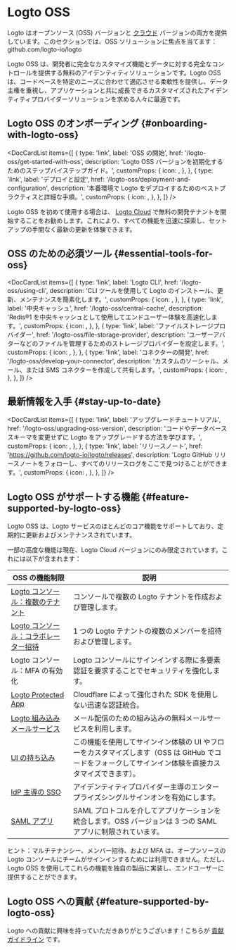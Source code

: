 
# Logto OSS

Logto はオープンソース (OSS) バージョンと [クラウド](/logto-cloud) バージョンの両方を提供しています。このセクションでは、OSS ソリューションに焦点を当てます：<Url type="inline" href="https://github.com/logto-io/logto">github.com/logto-io/logto</Url>

Logto OSS は、開発者に完全なカスタマイズ機能とデータに対する完全なコントロールを提供する無料のアイデンティティソリューションです。Logto OSS は、コードベースを特定のニーズに合わせて適応させる柔軟性を提供し、データ主権を重視し、アプリケーションと共に成長できるカスタマイズされたアイデンティティプロバイダーソリューションを求める人々に最適です。

## Logto OSS のオンボーディング \{#onboarding-with-logto-oss}

<DocCardList
  items={[
    {
      type: 'link',
      label: 'OSS の開始',
      href: '/logto-oss/get-started-with-oss',
      description: 'Logto OSS バージョンを初期化するためのステップバイステップガイド。',
      customProps: {
        icon: <RocketIcon />,
      },
    },
    {
      type: 'link',
      label: 'デプロイと設定',
      href: '/logto-oss/deployment-and-configuration',
      description: '本番環境で Logto をデプロイするためのベストプラクティスと詳細な手順。',
      customProps: {
        icon: <GearIcon />,
      },
    },
  ]}
/>

<Admonition type="tip" title="クイックスタートが必要ですか？">

Logto OSS を初めて使用する場合は、 [Logto Cloud](https://cloud.logto.io) で無料の開発テナントを開始することをお勧めします。これにより、すべての機能を迅速に探索し、セットアップの手間なく最新の更新を体験できます。

</Admonition>

## OSS のための必須ツール \{#essential-tools-for-oss}

<DocCardList
  items={[
    {
      type: 'link',
      label: 'Logto CLI',
      href: '/logto-oss/using-cli',
      description: 'CLI ツールを使用して Logto のインストール、更新、メンテナンスを簡素化します。',
      customProps: {
        icon: <CliIcon />,
      },
    },
    {
      type: 'link',
      label: '中央キャッシュ',
      href: '/logto-oss/central-cache',
      description: 'Redis®1 を中央キャッシュとして使用してエンドユーザー体験を高速化します。',
      customProps: {
        icon: <CentralCacheIcon />,
      },
    },
    {
      type: 'link',
      label: 'ファイルストレージプロバイダー',
      href: '/logto-oss/file-storage-provider',
      description: 'ユーザーアバターなどのファイルを管理するためのストレージプロバイダーを設定します。',
      customProps: {
        icon: <FileStorageIcon />,
      },
    },
    {
      type: 'link',
      label: 'コネクターの開発',
      href: '/logto-oss/develop-your-connector',
      description: 'カスタムのソーシャル、メール、または SMS コネクターを作成して共有します。',
      customProps: {
        icon: <ConnectorsIcon />,
      },
    },
  ]}
/>
## 最新情報を入手 \{#stay-up-to-date}

<DocCardList
  items={[
    {
      type: 'link',
      label: 'アップグレードチュートリアル',
      href: '/logto-oss/upgrading-oss-version',
      description:
        'コードやデータベーススキーマを変更せずに Logto をアップグレードする方法を学びます。',
      customProps: {
        icon: <UpdateIcon />,
      },
    },
    {
      type: 'link',
      label: 'リリースノート',
      href: 'https://github.com/logto-io/logto/releases',
      description:
        'Logto GitHub リリースノートをフォローし、すべてのリリースログをここで見つけることができます。',
      customProps: {
        icon: <DocumentIcon />,
      },
    },
  ]}
/>

## Logto OSS がサポートする機能 \{#feature-supported-by-logto-oss}

Logto OSS は、Logto サービスのほとんどのコア機能をサポートしており、定期的に更新およびメンテナンスされています。

一部の高度な機能は現在、Logto Cloud バージョンにのみ限定されています。これには以下が含まれます：

| OSS の機能制限                                                                      | 説明                                                                                                                                                 |
| ----------------------------------------------------------------------------------- | ---------------------------------------------------------------------------------------------------------------------------------------------------- |
| [Logto コンソール：複数のテナント](/logto-cloud/tenant-settings)                    | コンソールで複数の Logto テナントを作成および管理します。                                                                                            |
| [Logto コンソール：コラボレーター招待](/logto-cloud/tenant-member-management)       | 1 つの Logto テナントの複数のメンバーを招待および管理します。                                                                                        |
| Logto コンソール：MFA の有効化                                                      | Logto コンソールにサインインする際に多要素認証を要求することでセキュリティを強化します。                                                             |
| [Logto Protected App](/integrate-logto/protected-app)                               | Cloudflare によって強化された SDK を使用しない迅速な認証統合。                                                                                       |
| [Logto 組み込みメールサービス](/connectors/email-connectors/built-in-email-service) | メール配信のための組み込みの無料メールサービスを利用します。                                                                                         |
| [UI の持ち込み](/customization/bring-your-ui)                                       | この機能を使用してサインイン体験の UI やフローをカスタマイズします（OSS は GitHub でコードをフォークしてサインイン体験を直接カスタマイズできます）。 |
| [IdP 主導の SSO](/end-user-flows/enterprise-sso/idp-initiated-sso)                  | アイデンティティプロバイダー主導のエンタープライズシングルサインオンを有効にします。                                                                 |
| [SAML アプリ](/integrate-logto/saml-app)                                            | SAML プロトコルを介してアプリケーションを統合します。OSS バージョンは 3 つの SAML アプリに制限されています。                                         |

ヒント：マルチテナンシー、メンバー招待、および MFA は、オープンソースの Logto コンソールにチームがサインインするためには利用できません。ただし、Logto OSS を使用してこれらの機能を独自の製品に実装し、エンドユーザーに提供することができます。

## Logto OSS への貢献 \{#feature-supported-by-logto-oss}

Logto への貢献に興味を持っていただきありがとうございます！こちらが [貢献ガイドライン](/logto-oss/contribution) です。
